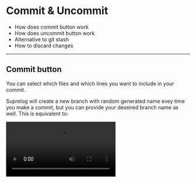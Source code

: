 
# Commit & Uncommit

<Notice title="What you'll learn" type="tldr">

- How does commit button work
- How does uncommit button work
- Alternative to git stash
- How to discard changes

</Notice>

---

## Commit button

You can select which files and which lines you want to include in your commit.

Suprelog will create a new branch with random generated name evey time you make a commit, but you can provide your deseired branch name as well. This is equivalent to:

<Video src="/commit.mp4" />

<Notice title="Equivalent git commands:">

1. checkout a new branch
2. git add \(selected changes\)
3. git commit

</Notice>

---

## Uncommit button

You can use "Uncommit" button to undo the commit. This is equivalent to:

<Video src="/uncommit.mp4" />

<Notice title="Equivalent git commands:">

1. checkout parent commit hash
2. delete unused branch (local & remote)
3. soft reset HEAD~1
4. checkout current branch

</Notice>

---

## Git stash

There's no support for git stash in Superlog, because you can simply make a commit and uncommit it later.

---

## Discard button

You can use "Discard" button to discard any selected changes.

Discard is not a recoverable operation, but your IDE might be able to undo the discard.

<Video src="/discard.mp4" />

